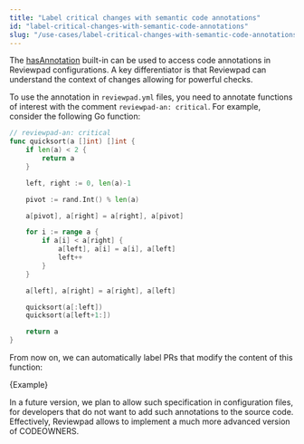 ---
title: "Label critical changes with semantic code annotations"
id: "label-critical-changes-with-semantic-code-annotations"
slug: "/use-cases/label-critical-changes-with-semantic-code-annotations"
---


The [hasAnnotation](/guides/built-ins#hasannotation) built-in can be used to access code annotations in Reviewpad configurations. A key differentiator is that Reviewpad can understand the context of changes allowing for powerful checks.

To use the annotation in `reviewpad.yml` files, you need to annotate functions of interest with the comment `reviewpad-an: critical`. For example, consider the following Go function:

```go
// reviewpad-an: critical
func quicksort(a []int) []int {
	if len(a) < 2 {
		return a
	}

	left, right := 0, len(a)-1

	pivot := rand.Int() % len(a)

	a[pivot], a[right] = a[right], a[pivot]

	for i := range a {
		if a[i] < a[right] {
			a[left], a[i] = a[i], a[left]
			left++
		}
	}

	a[left], a[right] = a[right], a[left]

	quicksort(a[:left])
	quicksort(a[left+1:])

	return a
}
```

From now on, we can automatically label PRs that modify the content of this function:

<CodeBlock language="yml" title="reviewpad.yml">{Example}</CodeBlock>

In a future version, we plan to allow such specification in configuration files, for developers that do not want to add such annotations to the source code. Effectively, Reviewpad allows to implement a much more advanced version of CODEOWNERS.
